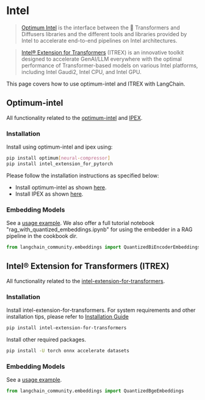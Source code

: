 # Intel

>[Optimum Intel](https://github.com/huggingface/optimum-intel?tab=readme-ov-file#optimum-intel) is the interface between the 🤗 Transformers and Diffusers libraries and the different tools and libraries provided by Intel to accelerate end-to-end pipelines on Intel architectures.

>[Intel® Extension for Transformers](https://github.com/intel/intel-extension-for-transformers?tab=readme-ov-file#intel-extension-for-transformers) (ITREX) is an innovative toolkit designed to accelerate GenAI/LLM everywhere with the optimal performance of Transformer-based models on various Intel platforms, including Intel Gaudi2, Intel CPU, and Intel GPU.

This page covers how to use optimum-intel and ITREX with LangChain.

## Optimum-intel

All functionality related to the [optimum-intel](https://github.com/huggingface/optimum-intel.git) and [IPEX](https://github.com/intel/intel-extension-for-pytorch).

### Installation

Install using optimum-intel and ipex using:

```bash
pip install optimum[neural-compressor]
pip install intel_extension_for_pytorch
```

Please follow the installation instructions as specified below:

* Install optimum-intel as shown [here](https://github.com/huggingface/optimum-intel).
* Install IPEX as shown [here](https://intel.github.io/intel-extension-for-pytorch/index.html#installation?platform=cpu&version=v2.2.0%2Bcpu).

### Embedding Models

See a [usage example](/docs/integrations/text_embedding/optimum_intel).
We also offer a full tutorial notebook "rag_with_quantized_embeddings.ipynb" for using the embedder in a RAG pipeline in the cookbook dir.

```python
from langchain_community.embeddings import QuantizedBiEncoderEmbeddings
```

## Intel® Extension for Transformers (ITREX)

All functionality related to the [intel-extension-for-transformers](https://github.com/intel/intel-extension-for-transformers).

### Installation

Install intel-extension-for-transformers. For system requirements and other installation tips, please refer to [Installation Guide](https://github.com/intel/intel-extension-for-transformers/blob/main/docs/installation.md)

```bash
pip install intel-extension-for-transformers
```

Install other required packages.

```bash
pip install -U torch onnx accelerate datasets
```

### Embedding Models

See a [usage example](/docs/integrations/text_embedding/itrex).

```python
from langchain_community.embeddings import QuantizedBgeEmbeddings
```
